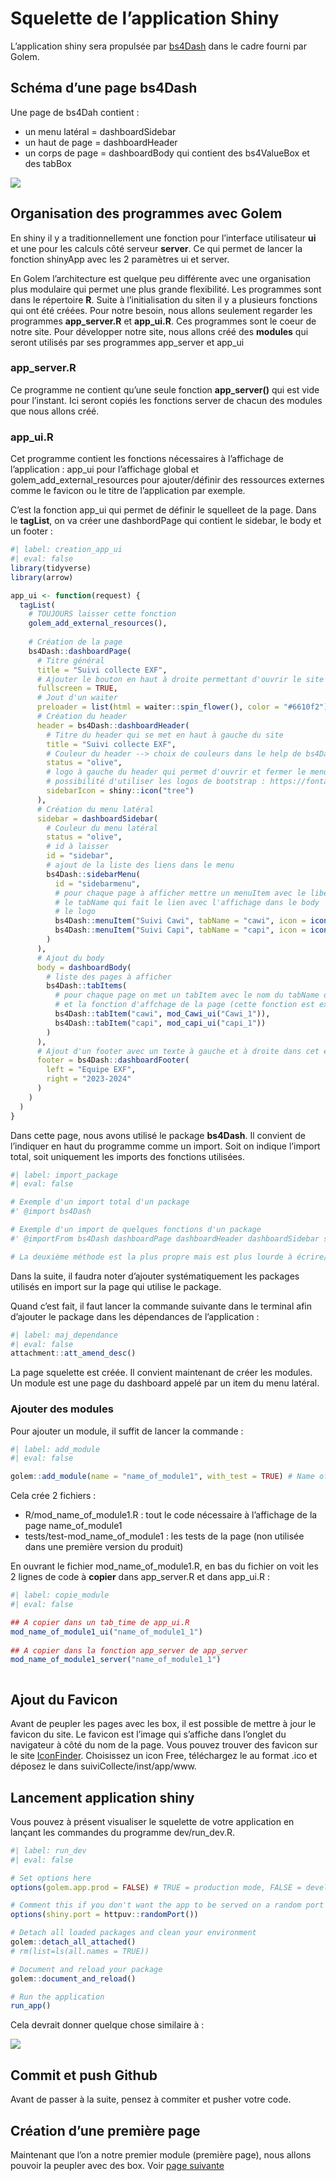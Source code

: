 # Squelette de l'application Shiny

L'application shiny sera propulsée par [bs4Dash](https://rinterface.github.io/bs4Dash/index.html) dans le cadre fourni par Golem. 

## Schéma d'une page bs4Dash

Une page de bs4Dah contient :   

- un menu latéral = dashboardSidebar   
- un haut de page = dashboardHeader   
- un corps de page = dashboardBody qui contient des bs4ValueBox et des tabBox   

![](images/PA-bs4Dash.gif)

## Organisation des programmes avec Golem

En shiny il y a traditionnellement une fonction pour l'interface utilisateur **ui** et une pour les calculs côté serveur **server**. Ce qui permet de lancer la fonction shinyApp avec les 2 paramètres ui et server.

En Golem l'architecture est quelque peu différente avec une organisation plus modulaire qui permet une plus grande flexibilité. Les programmes sont dans le répertoire **R**. Suite à l'initialisation du siten il y a plusieurs fonctions qui ont été créées.  Pour notre besoin, nous allons seulement regarder les programmes **app_server.R** et **app_ui.R**. Ces programmes sont le coeur de notre site. Pour développer notre site, nous allons créé des **modules** qui seront utilisés par ses programmes app_server et app_ui

### app_server.R

Ce programme ne contient qu'une seule fonction  **app_server()** qui est vide pour l'instant. Ici seront copiés les fonctions server de chacun des modules que nous allons créé.

### app_ui.R

Cet programme contient les fonctions nécessaires à l'affichage de l'application : app_ui pour l'affichage global et golem_add_external_resources pour ajouter/définir des ressources externes comme le favicon ou le titre de l'application par exemple. 

C'est la fonction app_ui qui permet de définir le squelleet de la page. Dans le **tagList**, on va créer une dashbordPage qui contient le sidebar, le body et un footer :

```r
#| label: creation_app_ui
#| eval: false
library(tidyverse)
library(arrow)

app_ui <- function(request) {
  tagList(
    # TOUJOURS laisser cette fonction
    golem_add_external_resources(),
    
    # Création de la page
    bs4Dash::dashboardPage(
      # Titre général
      title = "Suivi collecte EXF",
      # Ajouter le bouton en haut à droite permettant d'ouvrir le site en page complète
      fullscreen = TRUE,
      # Jout d'un waiter
      preloader = list(html = waiter::spin_flower(), color = "#6610f2"),
      # Création du header
      header = bs4Dash::dashboardHeader(
        # Titre du header qui se met en haut à gauche du site
        title = "Suivi collecte EXF",
        # Couleur du header --> choix de couleurs dans le help de bs4Dash : ?bs4Dash::dashboardHeader
        status = "olive",
        # logo à gauche du header qui permet d'ouvrir et fermer le menu latéral
        # possibilité d'utiliser les logos de bootstrap : https://fontawesome.com/icons ou https://getbootstrap.com/docs/3.3/components/#glyphicons
        sidebarIcon = shiny::icon("tree")
      ),
      # Création du menu latéral
      sidebar = dashboardSidebar(
        # Couleur du menu latéral
        status = "olive",
        # id à laisser
        id = "sidebar",
        # ajout de la liste des liens dans le menu
        bs4Dash::sidebarMenu(
          id = "sidebarmenu",
          # pour chaque page à afficher mettre un menuItem avec le libellé affiché
          # le tabName qui fait le lien avec l'affichage dans le body
          # le logo
          bs4Dash::menuItem("Suivi Cawi", tabName = "cawi", icon = icon("globe")),
          bs4Dash::menuItem("Suivi Capi", tabName = "capi", icon = icon("person"))
        )
      ),
      # Ajout du body
      body = dashboardBody(
        # liste des pages à afficher
        bs4Dash::tabItems(
          # pour chaque page on met un tabItem avec le nom du tabName du menuItem
          # et la fonction d'affchage de la page (cette fonction est expliquée dans la suite : Ajouter des modules)
          bs4Dash::tabItem("cawi", mod_Cawi_ui("Cawi_1")),
          bs4Dash::tabItem("capi", mod_capi_ui("capi_1"))
        )
      ),
      # Ajout d'un footer avec un texte à gauche et à droite dans cet exemple.
      footer = bs4Dash::dashboardFooter(
        left = "Equipe EXF",
        right = "2023-2024"
      )
    )
  )
}
```

Dans cette page, nous avons utilisé le package **bs4Dash**. Il convient de l'indiquer en haut du programme comme un import. Soit on indique l'import total, soit uniquement les imports des fonctions utilisées.

```r
#| label: import_package
#| eval: false

# Exemple d'un import total d'un package
#' @import bs4Dash

# Exemple d'un import de quelques fonctions d'un package
#' @importFrom bs4Dash dashboardPage dashboardHeader dashboardSidebar sidebarMenu dashboardBody menuItem tabItem dashboardFooter

# La deuxième méthode est la plus propre mais est plus lourde à écrire/maintenir.

```

Dans la suite, il faudra noter d'ajouter systématiquement les packages utilisés en import sur la page qui utilise le package.

Quand c'est fait, il faut lancer la commande suivante dans le terminal afin d'ajouter le package dans les dépendances de l'application :

```r
#| label: maj_dependance
#| eval: false
attachment::att_amend_desc()

```

La page squelette est créée. Il convient maintenant de créer les modules. Un module est une page du dashboard appelé par un item du menu latéral.

### Ajouter des modules

Pour ajouter un module, il suffit de lancer la commande : 

```r
#| label: add_module
#| eval: false

golem::add_module(name = "name_of_module1", with_test = TRUE) # Name of the module

```

Cela crée 2 fichiers :

- R/mod_name_of_module1.R : tout le code nécessaire à l'affichage de la page name_of_module1
- tests/test-mod_name_of_module1 : les tests de la page (non utilisée dans une première version du produit)

En ouvrant le fichier mod_name_of_module1.R, en bas du fichier on voit les 2 lignes de code à **copier** dans app_server.R et dans app_ui.R :

```r
#| label: copie_module
#| eval: false

## A copier dans un tab_time de app_ui.R 
mod_name_of_module1_ui("name_of_module1_1")
    
## A copier dans la fonction app_server de app_server 
mod_name_of_module1_server("name_of_module1_1")



```





## Ajout du Favicon

Avant de peupler les pages avec les box, il est possible de mettre à jour le favicon du site. Le favicon est l'image qui s'affiche dans l'onglet du navigateur à côté du nom de la page. 
Vous pouvez trouver des favicon sur le site [IconFinder](https://www.iconfinder.com/). Choisissez un icon Free, téléchargez le au format .ico et déposez le dans suiviCollecte/inst/app/www.

## Lancement application shiny

Vous pouvez à présent visualiser le squelette de votre application en lançant les commandes du programme dev/run_dev.R. 

```r
#| label: run_dev
#| eval: false

# Set options here
options(golem.app.prod = FALSE) # TRUE = production mode, FALSE = development mode

# Comment this if you don't want the app to be served on a random port
options(shiny.port = httpuv::randomPort())

# Detach all loaded packages and clean your environment
golem::detach_all_attached()
# rm(list=ls(all.names = TRUE))

# Document and reload your package
golem::document_and_reload()

# Run the application
run_app()


```

Cela devrait donner quelque chose similaire à :

![](images/esea_squelette_vide.png)

## Commit et push Github

Avant de passer à la suite, pensez à commiter et pusher votre code.

## Création d'une première page

Maintenant que l'on a notre premier module (première page), nous allons pouvoir la peupler avec des box. Voir [page suivante](add_box.qmd)


